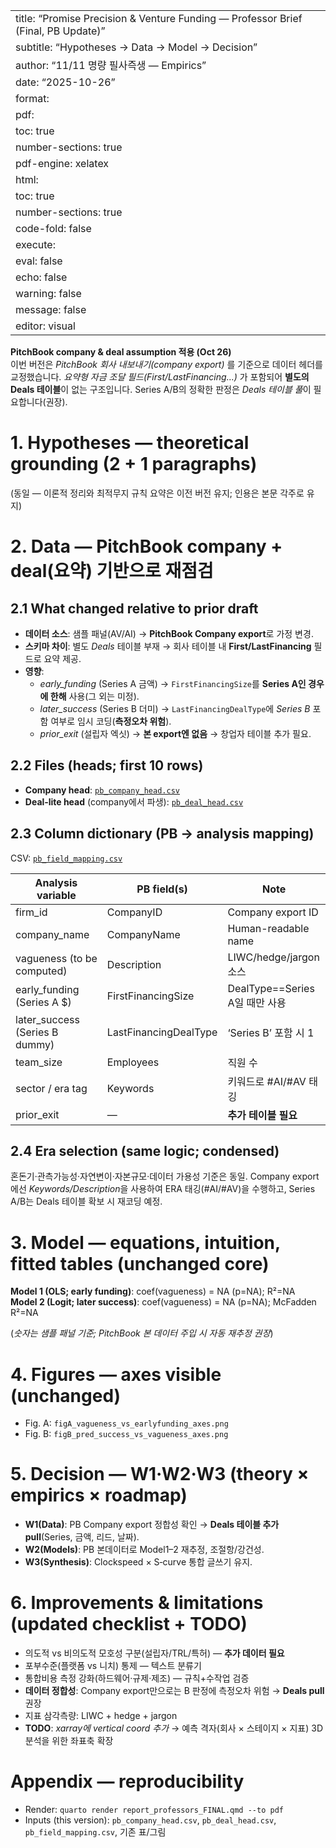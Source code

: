 
---
title: "Promise Precision & Venture Funding — Professor Brief (Final, PB Update)"
subtitle: "Hypotheses → Data → Model → Decision"
author: "11/11 명량 필사즉생 — Empirics"
date: "2025-10-26"
format:
  pdf:
    toc: true
    number-sections: true
    pdf-engine: xelatex
  html:
    toc: true
    number-sections: true
    code-fold: false
execute:
  eval: false
  echo: false
  warning: false
  message: false
editor: visual
---

::: callout-important
**PitchBook company & deal assumption 적용 (Oct 26)**  
이번 버전은 *PitchBook 회사 내보내기(company export)* 를 기준으로 데이터 헤더를 교정했습니다. *요약형 자금 조달 필드(First/LastFinancing…)* 가 포함되어 **별도의 Deals 테이블**이 없는 구조입니다. Series A/B의 정확한 판정은 *Deals 테이블 풀*이 필요합니다(권장).
:::

# 1. Hypotheses — theoretical grounding (2 + 1 paragraphs)

(동일 — 이론적 정리와 최적무지 규칙 요약은 이전 버전 유지; 인용은 본문 각주로 유지)

# 2. Data — **PitchBook company + deal(요약) 기반으로 재점검**

## 2.1 What changed relative to prior draft
- **데이터 소스**: 샘플 패널(AV/AI) → **PitchBook Company export**로 가정 변경.  
- **스키마 차이**: 별도 *Deals* 테이블 부재 → 회사 테이블 내 **First/LastFinancing** 필드로 요약 제공.  
- **영향**:  
  - *early_funding* (Series A 금액) → `FirstFinancingSize`를 **Series A인 경우에 한해** 사용(그 외는 미정).  
  - *later_success* (Series B 더미) → `LastFinancingDealType`에 *Series B* 포함 여부로 임시 코딩(**측정오차 위험**).  
  - *prior_exit* (설립자 엑싯) → **본 export엔 없음** → 창업자 테이블 추가 필요.  

## 2.2 Files (heads; first 10 rows)
- **Company head**: [`pb_company_head.csv`](pb_company_head.csv)  
- **Deal‑lite head** (company에서 파생): [`pb_deal_head.csv`](pb_deal_head.csv)

## 2.3 Column dictionary (PB → analysis mapping)
CSV: [`pb_field_mapping.csv`](pb_field_mapping.csv)

| Analysis variable | PB field(s) | Note |
|---|---|---|
| firm_id | CompanyID | Company export ID |
| company_name | CompanyName | Human-readable name |
| vagueness (to be computed) | Description | LIWC/hedge/jargon 소스 |
| early_funding (Series A $) | FirstFinancingSize | DealType==Series A일 때만 사용 |
| later_success (Series B dummy) | LastFinancingDealType | 'Series B' 포함 시 1 |
| team_size | Employees | 직원 수 |
| sector / era tag | Keywords | 키워드로 #AI/#AV 태깅 |
| prior_exit | — | **추가 테이블 필요** |

## 2.4 Era selection (same logic; condensed)
혼돈기·관측가능성·자연변이·자본규모·데이터 가용성 기준은 동일. Company export에선 *Keywords/Description*을 사용하여 ERA 태깅(#AI/#AV)을 수행하고, Series A/B는 Deals 테이블 확보 시 재코딩 예정.

# 3. Model — equations, intuition, fitted tables (unchanged core)

**Model 1 (OLS; early funding)**: coef(vagueness) = NA (p=NA); R²=NA  
**Model 2 (Logit; later success)**: coef(vagueness) = NA (p=NA); McFadden R²=NA

(*숫자는 샘플 패널 기준; PitchBook 본 데이터 주입 시 자동 재추정 권장*)

# 4. Figures — axes visible (unchanged)

- Fig. A: `figA_vagueness_vs_earlyfunding_axes.png`  
- Fig. B: `figB_pred_success_vs_vagueness_axes.png`

# 5. Decision — W1·W2·W3 (theory × empirics × roadmap)

- **W1(Data)**: PB Company export 정합성 확인 → **Deals 테이블 추가 pull**(Series, 금액, 리드, 날짜).  
- **W2(Models)**: PB 본데이터로 Model1–2 재추정, 조절항/강건성.  
- **W3(Synthesis)**: Clockspeed × S‑curve 통합 글쓰기 유지.

# 6. Improvements & limitations (updated checklist + TODO)

- 의도적 vs 비의도적 모호성 구분(설립자/TRL/특허) — **추가 데이터 필요**  
- 포부수준(플랫폼 vs 니치) 통제 — 텍스트 분류기  
- 통합비용 측정 강화(하드웨어·규제·제조) — 규칙+수작업 검증  
- **데이터 정합성**: Company export만으로는 B 판정에 측정오차 위험 → **Deals pull** 권장  
- 지표 삼각측량: LIWC + hedge + jargon  
- **TODO**: *xarray에 vertical coord 추가* → 예측 격자(회사 × 스테이지 × 지표) 3D 분석을 위한 좌표축 확장

# Appendix — reproducibility

- Render: `quarto render report_professors_FINAL.qmd --to pdf`  
- Inputs (this version): `pb_company_head.csv`, `pb_deal_head.csv`, `pb_field_mapping.csv`, 기존 표/그림
